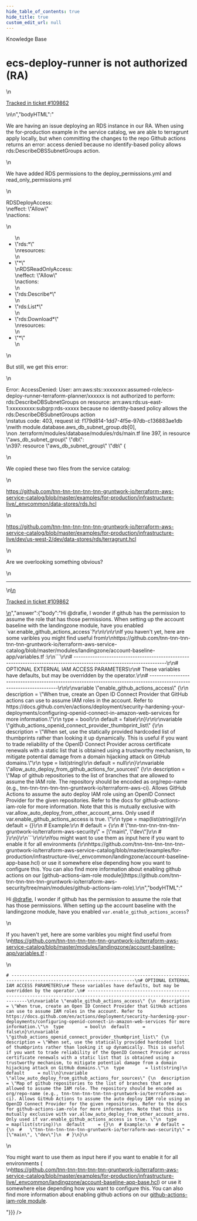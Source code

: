 ```yaml
---
hide_table_of_contents: true
hide_title: true
custom_edit_url: null
---
```



<head>
  <link rel="canonical" href="https://github.com/tnn-tnn-tnn-tnn-tnn-gruntwork-io/knowledge-base/discussions/655" />
</head>

<CenterLayout>
<span className="searchCategory">Knowledge Base</span>
<h1>ecs-deploy-runner is not authorized  (RA)</h1>
<GitHub discussion={{"id":"D_kwDOF8slf84ASYoh","number":655,"author":{"login":"drafie"},"title":"ecs-deploy-runner is not authorized  (RA)","body":"\nWe are having an issue deploying an RDS instance in our RA.   When using the for-production example in the service catalog, we are able to terragrunt apply locally, but when committing the changes to the repo Github actions returns an error: access denied because no identify-based policy allows rds:DescribeDBSSubnetGroups action. \r\n\r\nWe have added RDS permissions to the deploy_permissions.yml and read_only_permissions.yml\r\n\r\nRDSDeployAccess:\r\n  effect: \"Allow\"\r\n  actions:\r\n  - \"rds:*\"\r\n  resources:\r\n  - \"*\"\r\nRDSReadOnlyAccess:\r\n  effect: \"Allow\"\r\n  actions:\r\n  - \"rds:Describe*\"\r\n  - \"rds:List*\"\r\n  - \"rds:Download*\"\r\n  resources:\r\n  - \"*\"\r\n\r\nBut still, we get this error: \r\n\r\nError: AccessDenied: User: arn:aws:sts::xxxxxxxx:assumed-role/ecs-deploy-runner-terraform-planner/xxxxxx is not authorized to perform: rds:DescribeDBSubnetGroups on resource: arn:aws:rds:us-east-1:xxxxxxxxx:subgrp:rds-xxxxx because no identity-based policy allows the rds:DescribeDBSubnetGroups action\r\nstatus code: 403, request id: f179d814-1dd7-4f5e-97db-c136883ae1db\r\nwith module.database.aws_db_subnet_group.db[0],\r\non .terraform/modules/database/modules/rds/main.tf line 397, in resource \"aws_db_subnet_group\" \"db\":\r\n397: resource \"aws_db_subnet_group\" \"db\" {\r\n\r\n\r\nWe copied these two files from the service catalog: \r\n\r\nhttps://github.com/tnn-tnn-tnn-tnn-tnn-gruntwork-io/terraform-aws-service-catalog/blob/master/examples/for-production/infrastructure-live/_envcommon/data-stores/rds.hcl\r\n\r\nhttps://github.com/tnn-tnn-tnn-tnn-tnn-gruntwork-io/terraform-aws-service-catalog/blob/master/examples/for-production/infrastructure-live/dev/us-west-2/dev/data-stores/rds/terragrunt.hcl\r\n\r\nAre we overlooking something obvious?\r\n\r\n\r\n\n\n---\n\n<ins datetime=\"2023-02-03T07:13:23Z\">\n  <p><a href=\"https://support.gruntwork.io/hc/requests/109862\">Tracked in ticket #109862</a></p>\n</ins>\n","bodyHTML":"<p dir=\"auto\">We are having an issue deploying an RDS instance in our RA.   When using the for-production example in the service catalog, we are able to terragrunt apply locally, but when committing the changes to the repo Github actions returns an error: access denied because no identify-based policy allows rds:DescribeDBSSubnetGroups action.</p>\n<p dir=\"auto\">We have added RDS permissions to the deploy_permissions.yml and read_only_permissions.yml</p>\n<p dir=\"auto\">RDSDeployAccess:<br>\neffect: \"Allow\"<br>\nactions:</p>\n<ul dir=\"auto\">\n<li>\"rds:*\"<br>\nresources:</li>\n<li>\"*\"<br>\nRDSReadOnlyAccess:<br>\neffect: \"Allow\"<br>\nactions:</li>\n<li>\"rds:Describe*\"</li>\n<li>\"rds:List*\"</li>\n<li>\"rds:Download*\"<br>\nresources:</li>\n<li>\"*\"</li>\n</ul>\n<p dir=\"auto\">But still, we get this error:</p>\n<p dir=\"auto\">Error: AccessDenied: User: arn:aws:sts::xxxxxxxx:assumed-role/ecs-deploy-runner-terraform-planner/xxxxxx is not authorized to perform: rds:DescribeDBSubnetGroups on resource: arn:aws:rds:us-east-1:xxxxxxxxx:subgrp:rds-xxxxx because no identity-based policy allows the rds:DescribeDBSubnetGroups action<br>\nstatus code: 403, request id: f179d814-1dd7-4f5e-97db-c136883ae1db<br>\nwith module.database.aws_db_subnet_group.db[0],<br>\non .terraform/modules/database/modules/rds/main.tf line 397, in resource \"aws_db_subnet_group\" \"db\":<br>\n397: resource \"aws_db_subnet_group\" \"db\" {</p>\n<p dir=\"auto\">We copied these two files from the service catalog:</p>\n<p dir=\"auto\"><a href=\"https://github.com/tnn-tnn-tnn-tnn-tnn-gruntwork-io/terraform-aws-service-catalog/blob/master/examples/for-production/infrastructure-live/_envcommon/data-stores/rds.hcl\">https://github.com/tnn-tnn-tnn-tnn-tnn-gruntwork-io/terraform-aws-service-catalog/blob/master/examples/for-production/infrastructure-live/_envcommon/data-stores/rds.hcl</a></p>\n<p dir=\"auto\"><a href=\"https://github.com/tnn-tnn-tnn-tnn-tnn-gruntwork-io/terraform-aws-service-catalog/blob/master/examples/for-production/infrastructure-live/dev/us-west-2/dev/data-stores/rds/terragrunt.hcl\">https://github.com/tnn-tnn-tnn-tnn-tnn-gruntwork-io/terraform-aws-service-catalog/blob/master/examples/for-production/infrastructure-live/dev/us-west-2/dev/data-stores/rds/terragrunt.hcl</a></p>\n<p dir=\"auto\">Are we overlooking something obvious?</p>\n<hr>\n<ins datetime=\"2023-02-03T07:13:23Z\">\n  <p dir=\"auto\"><a href=\"https://support.gruntwork.io/hc/requests/109862\" rel=\"nofollow\">Tracked in ticket #109862</a></p>\n</ins>","answer":{"body":"Hi @drafie, I wonder if github has the permission to assume the role that has those permissions. When setting up the account baseline with the landingzone module, have you enabled `var.enable_github_actions_access`?\r\n\r\n\r\nIf you haven't yet, here are some varibles you might find useful from\r\nhttps://github.com/tnn-tnn-tnn-tnn-tnn-gruntwork-io/terraform-aws-service-catalog/blob/master/modules/landingzone/account-baseline-app/variables.tf :\r\n```\r\n# ---------------------------------------------------------------------------------------------------------------------\r\n# OPTIONAL EXTERNAL IAM ACCESS PARAMETERS\r\n# These variables have defaults, but may be overridden by the operator.\r\n# ---------------------------------------------------------------------------------------------------------------------\r\n\r\nvariable \"enable_github_actions_access\" {\r\n  description = \"When true, create an Open ID Connect Provider that GitHub actions can use to assume IAM roles in the account. Refer to https://docs.github.com/en/actions/deployment/security-hardening-your-deployments/configuring-openid-connect-in-amazon-web-services for more information.\"\r\n  type        = bool\r\n  default     = false\r\n}\r\n\r\nvariable \"github_actions_openid_connect_provider_thumbprint_list\" {\r\n  description = \"When set, use the statically provided hardcoded list of thumbprints rather than looking it up dynamically. This is useful if you want to trade reliability of the OpenID Connect Provider across certificate renewals with a static list that is obtained using a trustworthy mechanism, to mitigate potential damage from a domain hijacking attack on GitHub domains.\"\r\n  type        = list(string)\r\n  default     = null\r\n}\r\nvariable \"allow_auto_deploy_from_github_actions_for_sources\" {\r\n  description = \"Map of github repositories to the list of branches that are allowed to assume the IAM role. The repository should be encoded as org/repo-name (e.g., tnn-tnn-tnn-tnn-tnn-gruntwork-io/terrraform-aws-ci). Allows GitHub Actions to assume the auto deploy IAM role using an OpenID Connect Provider for the given repositories. Refer to the docs for github-actions-iam-role for more information. Note that this is mutually exclusive with var.allow_auto_deploy_from_other_account_arns. Only used if var.enable_github_actions_access is true. \"\r\n  type        = map(list(string))\r\n  default     = {}\r\n  # Example:\r\n  # default = {\r\n  #   \"tnn-tnn-tnn-tnn-tnn-gruntwork-io/terraform-aws-security\" = [\"main\", \"dev\"]\r\n  # }\r\n}\r\n```\r\n\r\nYou might want to use them as input here if you want to enable it for all environments (\r\nhttps://github.com/tnn-tnn-tnn-tnn-tnn-gruntwork-io/terraform-aws-service-catalog/blob/master/examples/for-production/infrastructure-live/_envcommon/landingzone/account-baseline-app-base.hcl) or use it somewhere else depending how you want to configure this. You can also find more information about enabling github actions on our [github-actions-iam-role module](https://github.com/tnn-tnn-tnn-tnn-tnn-gruntwork-io/terraform-aws-security/tree/main/modules/github-actions-iam-role).\r\n","bodyHTML":"<p dir=\"auto\">Hi <a class=\"user-mention notranslate\" data-hovercard-type=\"user\" data-hovercard-url=\"/users/drafie/hovercard\" data-octo-click=\"hovercard-link-click\" data-octo-dimensions=\"link_type:self\" href=\"https://github.com/drafie\">@drafie</a>, I wonder if github has the permission to assume the role that has those permissions. When setting up the account baseline with the landingzone module, have you enabled <code class=\"notranslate\">var.enable_github_actions_access</code>?</p>\n<p dir=\"auto\">If you haven't yet, here are some varibles you might find useful from<br>\n<a href=\"https://github.com/tnn-tnn-tnn-tnn-tnn-gruntwork-io/terraform-aws-service-catalog/blob/master/modules/landingzone/account-baseline-app/variables.tf\">https://github.com/tnn-tnn-tnn-tnn-tnn-gruntwork-io/terraform-aws-service-catalog/blob/master/modules/landingzone/account-baseline-app/variables.tf</a> :</p>\n<div class=\"snippet-clipboard-content notranslate position-relative overflow-auto\" data-snippet-clipboard-copy-content=\"# ---------------------------------------------------------------------------------------------------------------------\n# OPTIONAL EXTERNAL IAM ACCESS PARAMETERS\n# These variables have defaults, but may be overridden by the operator.\n# ---------------------------------------------------------------------------------------------------------------------\n\nvariable &quot;enable_github_actions_access&quot; {\n  description = &quot;When true, create an Open ID Connect Provider that GitHub actions can use to assume IAM roles in the account. Refer to https://docs.github.com/en/actions/deployment/security-hardening-your-deployments/configuring-openid-connect-in-amazon-web-services for more information.&quot;\n  type        = bool\n  default     = false\n}\n\nvariable &quot;github_actions_openid_connect_provider_thumbprint_list&quot; {\n  description = &quot;When set, use the statically provided hardcoded list of thumbprints rather than looking it up dynamically. This is useful if you want to trade reliability of the OpenID Connect Provider across certificate renewals with a static list that is obtained using a trustworthy mechanism, to mitigate potential damage from a domain hijacking attack on GitHub domains.&quot;\n  type        = list(string)\n  default     = null\n}\nvariable &quot;allow_auto_deploy_from_github_actions_for_sources&quot; {\n  description = &quot;Map of github repositories to the list of branches that are allowed to assume the IAM role. The repository should be encoded as org/repo-name (e.g., tnn-tnn-tnn-tnn-tnn-gruntwork-io/terrraform-aws-ci). Allows GitHub Actions to assume the auto deploy IAM role using an OpenID Connect Provider for the given repositories. Refer to the docs for github-actions-iam-role for more information. Note that this is mutually exclusive with var.allow_auto_deploy_from_other_account_arns. Only used if var.enable_github_actions_access is true. &quot;\n  type        = map(list(string))\n  default     = {}\n  # Example:\n  # default = {\n  #   &quot;tnn-tnn-tnn-tnn-tnn-gruntwork-io/terraform-aws-security&quot; = [&quot;main&quot;, &quot;dev&quot;]\n  # }\n}\"><pre class=\"notranslate\"><code class=\"notranslate\"># ---------------------------------------------------------------------------------------------------------------------\n# OPTIONAL EXTERNAL IAM ACCESS PARAMETERS\n# These variables have defaults, but may be overridden by the operator.\n# ---------------------------------------------------------------------------------------------------------------------\n\nvariable \"enable_github_actions_access\" {\n  description = \"When true, create an Open ID Connect Provider that GitHub actions can use to assume IAM roles in the account. Refer to https://docs.github.com/en/actions/deployment/security-hardening-your-deployments/configuring-openid-connect-in-amazon-web-services for more information.\"\n  type        = bool\n  default     = false\n}\n\nvariable \"github_actions_openid_connect_provider_thumbprint_list\" {\n  description = \"When set, use the statically provided hardcoded list of thumbprints rather than looking it up dynamically. This is useful if you want to trade reliability of the OpenID Connect Provider across certificate renewals with a static list that is obtained using a trustworthy mechanism, to mitigate potential damage from a domain hijacking attack on GitHub domains.\"\n  type        = list(string)\n  default     = null\n}\nvariable \"allow_auto_deploy_from_github_actions_for_sources\" {\n  description = \"Map of github repositories to the list of branches that are allowed to assume the IAM role. The repository should be encoded as org/repo-name (e.g., tnn-tnn-tnn-tnn-tnn-gruntwork-io/terrraform-aws-ci). Allows GitHub Actions to assume the auto deploy IAM role using an OpenID Connect Provider for the given repositories. Refer to the docs for github-actions-iam-role for more information. Note that this is mutually exclusive with var.allow_auto_deploy_from_other_account_arns. Only used if var.enable_github_actions_access is true. \"\n  type        = map(list(string))\n  default     = {}\n  # Example:\n  # default = {\n  #   \"tnn-tnn-tnn-tnn-tnn-gruntwork-io/terraform-aws-security\" = [\"main\", \"dev\"]\n  # }\n}\n</code></pre></div>\n<p dir=\"auto\">You might want to use them as input here if you want to enable it for all environments (<br>\n<a href=\"https://github.com/tnn-tnn-tnn-tnn-tnn-gruntwork-io/terraform-aws-service-catalog/blob/master/examples/for-production/infrastructure-live/_envcommon/landingzone/account-baseline-app-base.hcl\">https://github.com/tnn-tnn-tnn-tnn-tnn-gruntwork-io/terraform-aws-service-catalog/blob/master/examples/for-production/infrastructure-live/_envcommon/landingzone/account-baseline-app-base.hcl</a>) or use it somewhere else depending how you want to configure this. You can also find more information about enabling github actions on our <a href=\"https://github.com/tnn-tnn-tnn-tnn-tnn-gruntwork-io/terraform-aws-security/tree/main/modules/github-actions-iam-role\">github-actions-iam-role module</a>.</p>"}}} />

</CenterLayout>
  

<!-- ##DOCS-SOURCER-START
{
  "sourcePlugin": "github-discussions",
  "hash": "af0c11636737552a404dbad0900547bc"
}
##DOCS-SOURCER-END -->

